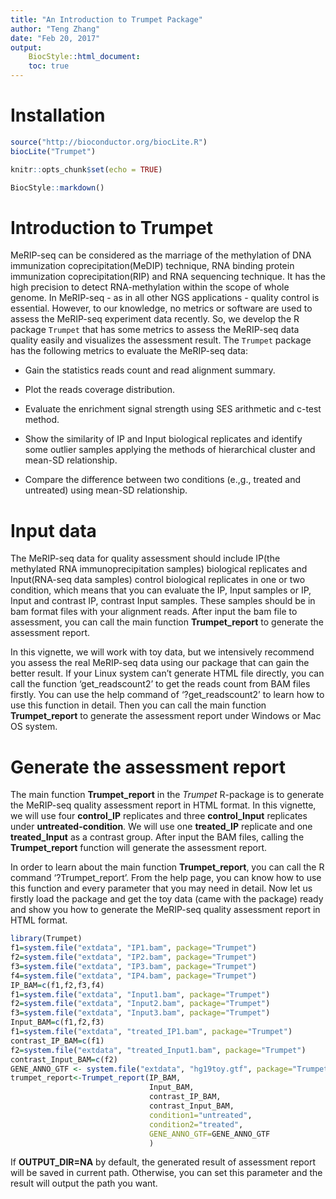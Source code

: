 ```yaml
---
title: "An Introduction to Trumpet Package"
author: "Teng Zhang"
date: "Feb 20, 2017"
output:
    BiocStyle::html_document:
    toc: true
---
```

<!--
% \VignetteEngine{knitr::rmarkdown}
% \VignetteIndexEntry{Using Trumpet}
-->

# Installation
```r
source("http://bioconductor.org/biocLite.R")
biocLite("Trumpet")
```

```r
knitr::opts_chunk$set(echo = TRUE)
```
```r
BiocStyle::markdown()
```

# Introduction to Trumpet

MeRIP-seq can be considered as the marriage of the methylation of DNA immunization coprecipitation(MeDIP) technique, RNA binding protein immunization coprecipitation(RIP) and RNA sequencing technique. It has the high precision to detect RNA-methylation within the scope of whole genome.
In MeRIP-seq - as in all other NGS applications - quality control is essential. However, to our knowledge, no metrics or software are used to assess the MeRIP-seq experiment data recently. So, we develop the R package `Trumpet` that has some metrics to assess the MeRIP-seq data quality easily and visualizes the assessment result. 
The `Trumpet` package has the following metrics to evaluate the MeRIP-seq data:

* Gain the statistics reads count and read alignment summary.

* Plot the reads coverage distribution.

* Evaluate the enrichment signal strength using SES arithmetic and c-test method.

* Show the similarity of IP and Input biological replicates and identify some outlier samples applying the methods of hierarchical cluster and mean-SD relationship.

* Compare the difference between two conditions (e.\,g., treated and untreated) using mean-SD relationship.

# Input data

The MeRIP-seq data for quality assessment should include IP(the methylated RNA immunoprecipitation samples) biological replicates and Input(RNA-seq data samples) control biological replicates in one or two condition, which means that you can evaluate the IP, Input samples or IP, Input and contrast IP, contrast Input samples. These samples should be in bam format files with your alignment reads. After input the bam file to assessment, you can call the main function **Trumpet\_report** to generate the assessment report.

In this vignette, we will work with toy data, but we intensively recommend you assess the real MeRIP-seq data using our package that can gain the better result. If your Linux system can't generate HTML file directly, you can call the function 'get\_readscount2' to get the reads count from BAM files firstly. You can use the help command of '?get\_readscount2' to learn how to use this function in detail. Then you can call the main function **Trumpet\_report** to generate the assessment report under Windows or Mac OS system. 

# Generate the assessment report

The main function **Trumpet\_report** in the *Trumpet* R-package is to generate the MeRIP-seq quality assessment report in HTML format. In this vignette, we will use four **control\_IP** replicates and three **control\_Input** replicates under **untreated-condition**. We will use one **treated\_IP** replicate and one **treated\_Input** as a contrast group. After input the BAM files, calling the **Trumpet\_report** function will generate the assessment report.

In order to learn about the main function **Trumpet\_report**, you can call the R command '?Trumpet\_report'. From the help page, you can know how to use this function and every parameter that you may need in detail. Now let us firstly load the package and get the toy data (came with the package) ready and show you how to generate the MeRIP-seq quality assessment report in HTML format.

```r
library(Trumpet)
f1=system.file("extdata", "IP1.bam", package="Trumpet")
f2=system.file("extdata", "IP2.bam", package="Trumpet")
f3=system.file("extdata", "IP3.bam", package="Trumpet")
f4=system.file("extdata", "IP4.bam", package="Trumpet")
IP_BAM=c(f1,f2,f3,f4)
f1=system.file("extdata", "Input1.bam", package="Trumpet")
f2=system.file("extdata", "Input2.bam", package="Trumpet")
f3=system.file("extdata", "Input3.bam", package="Trumpet")
Input_BAM=c(f1,f2,f3)
f1=system.file("extdata", "treated_IP1.bam", package="Trumpet")
contrast_IP_BAM=c(f1)
f2=system.file("extdata", "treated_Input1.bam", package="Trumpet")
contrast_Input_BAM=c(f2)
GENE_ANNO_GTF <- system.file("extdata", "hg19toy.gtf", package="Trumpet")
trumpet_report<-Trumpet_report(IP_BAM,
                               Input_BAM,
                               contrast_IP_BAM,
                               contrast_Input_BAM,
                               condition1="untreated",
                               condition2="treated",
                               GENE_ANNO_GTF=GENE_ANNO_GTF
                               )
```

If **OUTPUT\_DIR=NA** by default, the generated result of assessment report will be saved in current path. Otherwise, you can set this parameter and the result will output the path you want.

